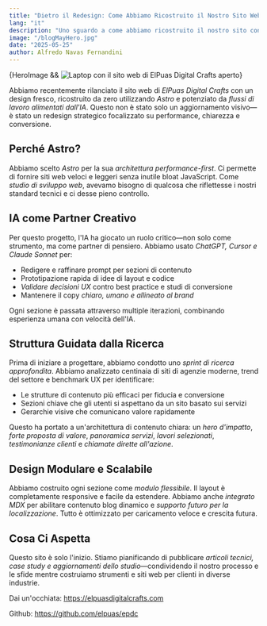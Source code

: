```yaml
---
title: "Dietro il Redesign: Come Abbiamo Ricostruito il Nostro Sito Web con Astro e AI"
lang: "it"
description: "Uno sguardo a come abbiamo ricostruito il nostro sito con Astro, componenti modulari e flussi di lavoro assistiti dall'IA. Dalla ricerca UX al deployment finale, ecco come abbiamo combinato performance, chiarezza e scalabilità."
image: "/blogMayHero.jpg"
date: "2025-05-25"
author: Alfredo Navas Fernandini
---
```


<div class="blog-hero-image">
    {HeroImage && <Image width={1020} height={510} src={HeroImage} alt="Laptop con il sito web di ElPuas Digital Crafts aperto" />}
</div>

Abbiamo recentemente rilanciato il sito web di *ElPuas Digital Crafts* con un design fresco, ricostruito da zero utilizzando *Astro* e potenziato da *flussi di lavoro alimentati dall'IA*. Questo non è stato solo un aggiornamento visivo—è stato un redesign strategico focalizzato su performance, chiarezza e conversione.

## Perché Astro?

Abbiamo scelto *Astro* per la sua *architettura performance-first*. Ci permette di fornire siti web veloci e leggeri senza inutile bloat JavaScript. Come *studio di sviluppo web*, avevamo bisogno di qualcosa che riflettesse i nostri standard tecnici e ci desse pieno controllo.

## IA come Partner Creativo

Per questo progetto, l'IA ha giocato un ruolo critico—non solo come strumento, ma come partner di pensiero. Abbiamo usato *ChatGPT, Cursor e Claude Sonnet* per:
- Redigere e raffinare prompt per sezioni di contenuto
- Prototipazione rapida di idee di layout e codice
- *Validare decisioni UX* contro best practice e studi di conversione
- Mantenere il copy *chiaro, umano e allineato al brand*

Ogni sezione è passata attraverso multiple iterazioni, combinando esperienza umana con velocità dell'IA.

## Struttura Guidata dalla Ricerca

Prima di iniziare a progettare, abbiamo condotto uno *sprint di ricerca approfondita*. Abbiamo analizzato centinaia di siti di agenzie moderne, trend del settore e benchmark UX per identificare:
- Le strutture di contenuto più efficaci per fiducia e conversione
- Sezioni chiave che gli utenti si aspettano da un sito basato sui servizi
- Gerarchie visive che comunicano valore rapidamente

Questo ha portato a un'architettura di contenuto chiara: un *hero d'impatto*, *forte proposta di valore*, *panoramica servizi*, *lavori selezionati*, *testimonianze clienti* e *chiamate dirette all'azione*.

## Design Modulare e Scalabile

Abbiamo costruito ogni sezione come *modulo flessibile*. Il layout è completamente responsive e facile da estendere. Abbiamo anche *integrato MDX* per abilitare contenuto blog dinamico e *supporto futuro per la localizzazione*. Tutto è ottimizzato per caricamento veloce e crescita futura.

## Cosa Ci Aspetta

Questo sito è solo l'inizio. Stiamo pianificando di pubblicare *articoli tecnici, case study e aggiornamenti dello studio*—condividendo il nostro processo e le sfide mentre costruiamo strumenti e siti web per clienti in diverse industrie.

<div class="notification">

<p>Dai un'occhiata: <a href="https://elpuasdigitalcrafts.com">https://elpuasdigitalcrafts.com</a></p>

<p>Github: <a href="https://github.com/elpuas/epdc">https://github.com/elpuas/epdc</a></p>

</div> 